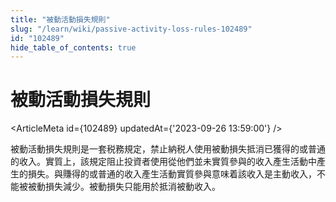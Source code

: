 ```yaml
---
title: "被動活動損失規則"
slug: "/learn/wiki/passive-activity-loss-rules-102489"
id: "102489"
hide_table_of_contents: true
---
```



# 被動活動損失規則

<ArticleMeta id={102489} updatedAt={'2023-09-26 13:59:00'} />
<div className='border-solid border-b border-t-0 my-4 border-[var(--ifm-color-gray-300)]' />

被動活動損失規則是一套税務規定，禁止納税人使用被動損失抵消已獲得的或普通的收入。實質上，該規定阻止投資者使用從他們並未實質參與的收入產生活動中產生的損失。與賺得的或普通的收入產生活動實質參與意味着該收入是主動收入，不能被被動損失減少。被動損失只能用於抵消被動收入。
